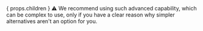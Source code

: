 
<Advanced>
  { props.children }
  <span style={{ fontFamily: 'emoji' }}>⚠️</span>
  We recommend using such advanced capability, which can be complex to use, only if you have a clear reason why simpler alternatives aren't an option for you.
</Advanced>
